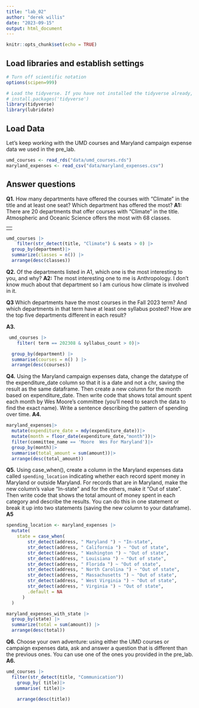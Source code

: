 ```yaml
---
title: "lab_02"
author: "derek willis"
date: "2023-09-15"
output: html_document
---
```


```r
knitr::opts_chunk$set(echo = TRUE)
```

## Load libraries and establish settings

```r
# Turn off scientific notation
options(scipen=999)

# Load the tidyverse. If you have not installed the tidyverse already, remove the # from the next line and run it first.  
# install.packages('tidyverse')
library(tidyverse)
library(lubridate)
```

## Load Data

Let's keep working with the UMD courses and Maryland campaign expense data we used in the pre_lab.

```r
umd_courses <- read_rds("data/umd_courses.rds")
maryland_expenses <- read_csv("data/maryland_expenses.csv")
```

## Answer questions

**Q1.** How many departments have offered the courses with "Climate" in the title and at least one seat? Which department has offered the most? **A1:** There are 20 departments that offer courses with "Climate" in the title. Atmospheric and Oceanic Science offers the most with 68 classes.

|     |
|:----|
|     |

```r
umd_courses |> 
    filter(str_detect(title, "Climate") & seats > 0) |>
  group_by(department)|>
  summarize(classes = n()) |>
  arrange(desc(classes))


```

**Q2.** Of the departments listed in A1, which one is the most interesting to you, and why? **A2:** The most interesting one to me is Anthropology. I don't know much about that department so I am curious how climate is involved in it.

**Q3** Which departments have the most courses in the Fall 2023 term? And which departments in that term have at least one syllabus posted? How are the top five departments different in each result?

**A3.**

```r

 umd_courses |> 
    filter( term == 202308 & syllabus_count > 0)|>

  group_by(department) |>
  summarise(courses = n() ) |>
  arrange(desc(courses))

```

**Q4.** Using the Maryland campaign expenses data, change the datatype of the expenditure_date column so that it is a date and not a chr, saving the result as the same dataframe. Then create a new column for the month based on expenditure_date. Then write code that shows total amount spent each month by Wes Moore's committee (you'll need to search the data to find the exact name). Write a sentence describing the pattern of spending over time. **A4.**

```r
maryland_expenses|>
  mutate(expenditure_date = mdy(expenditure_date))|>
  mutate(month = floor_date(expenditure_date,"month"))|>
  filter(committee_name == 'Moore  Wes For Maryland')|>
  group_by(month)|>
  summarise(total_amount = sum(amount))|>
  arrange(desc(total_amount))
```

**Q5.** Using case_when(), create a column in the Maryland expenses data called `spending_location` indicating whether each record spent money in Maryland or outside Maryland. For records that are in Maryland, make the new column's value "In-state" and for the others, make it "Out of state". Then write code that shows the total amount of money spent in each category and describe the results. You can do this in one statement or break it up into two statements (saving the new column to your dataframe). **A5**

```r
spending_location <- maryland_expenses |>
  mutate(
    state = case_when(
        str_detect(address, " Maryland ") ~ "In-state",
        str_detect(address, " California ") ~ "Out of state",
        str_detect(address, " Washington ") ~ "Out of state",
        str_detect(address, " Louisiana ") ~ "Out of state",
        str_detect(address, " Florida ") ~ "Out of state",
        str_detect(address, " North Carolina ") ~ "Out of state",
        str_detect(address, " Massachusetts ") ~ "Out of state",
        str_detect(address, " West Virginia ") ~ "Out of state",
        str_detect(address, " Virginia ") ~ "Out of state",
        .default = NA
      )
  )

maryland_expenses_with_state |>
  group_by(state) |>
  summarize(total = sum(amount)) |>
  arrange(desc(total))
```

**Q6.** Choose your own adventure: using either the UMD courses or campaign expenses data, ask and answer a question that is different than the previous ones. You can use one of the ones you provided in the pre_lab. **A6.**

```r

umd_courses |> 
  filter(str_detect(title, "Communication"))
    group_by( title)|>
   summarise( title)|>

    arrange(desc(title))


 
```

